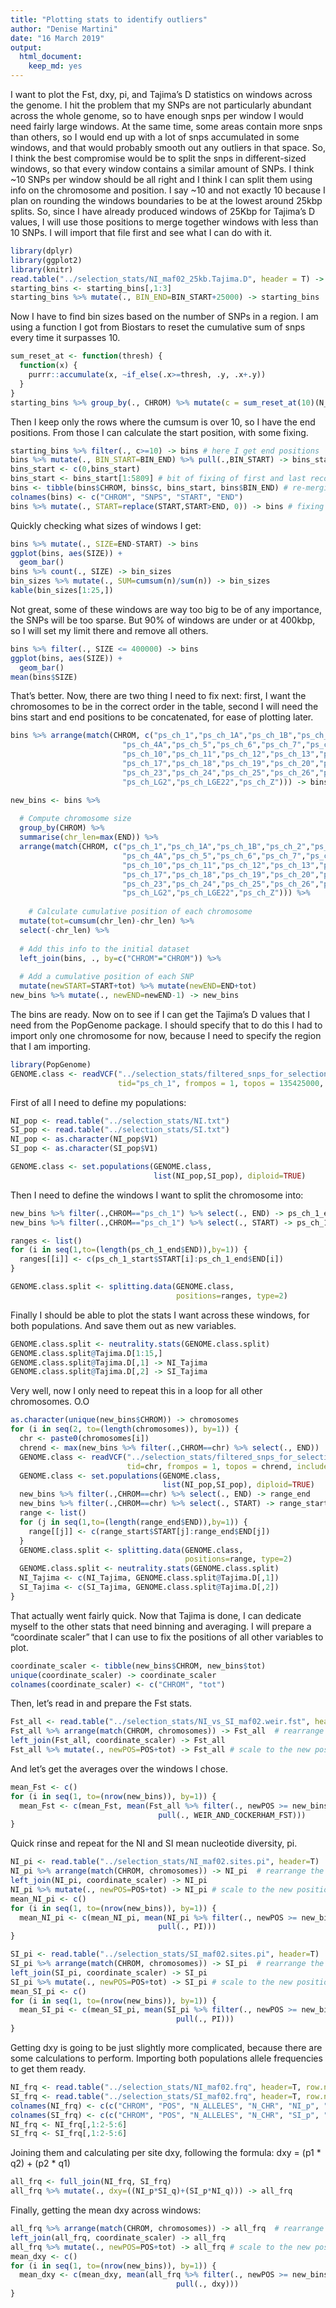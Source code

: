 ```yaml
---
title: "Plotting stats to identify outliers"
author: "Denise Martini"
date: "16 March 2019"
output: 
  html_document: 
    keep_md: yes
---
```


I want to plot the Fst, dxy, pi, and Tajima's D statistics on windows across the genome. I hit the problem that my SNPs are not particularly abundant across the whole genome, so to have enough snps per window I would need fairly large windows. At the same time, some areas contain more snps than others, so I would end up with a lot of snps accumulated in some windows, and that would probably smooth out any outliers in that space. So, I think the best compromise would be to split the snps in different-sized windows, so that every window contains a similar amount of SNPs. I think ~10 SNPs per window should be all right and I think I can split them using info on the chromosome and position. I say ~10 and not exactly 10 because I plan on rounding the windows boundaries to be at the lowest around 25kbp splits. So, since I have already produced windows of 25Kbp for Tajima's D values, I will use those positions to merge together windows with less than 10 SNPs. 
I will import that file first and see what I can do with it. 

```r
library(dplyr)
library(ggplot2)
library(knitr)
read.table("../selection_stats/NI_maf02_25kb.Tajima.D", header = T) -> starting_bins
starting_bins <- starting_bins[,1:3]
starting_bins %>% mutate(., BIN_END=BIN_START+25000) -> starting_bins
```

Now I have to find bin sizes based on the number of SNPs in a region. I am using a function I got from Biostars to reset the cumulative sum of snps every time it surpasses 10.  

```r
sum_reset_at <- function(thresh) {
  function(x) {
    purrr::accumulate(x, ~if_else(.x>=thresh, .y, .x+.y))
  }  
}
starting_bins %>% group_by(., CHROM) %>% mutate(c = sum_reset_at(10)(N_SNPS)) -> starting_bins
```

Then I keep only the rows where the cumsum is over 10, so I have the end positions. From those I can calculate the start position, with some fixing. 

```r
starting_bins %>% filter(., c>=10) -> bins # here I get end positions
bins %>% mutate(., BIN_START=BIN_END) %>% pull(.,BIN_START) -> bins_start # making up the start positions
bins_start <- c(0,bins_start)
bins_start <- bins_start[1:5809] # bit of fixing of first and last records
bins <- tibble(bins$CHROM, bins$c, bins_start, bins$BIN_END) # re-merging with the original dataset
colnames(bins) <- c("CHROM", "SNPS", "START", "END")
bins %>% mutate(., START=replace(START,START>END, 0)) -> bins # fixing records at the start of chromosomes
```

Quickly checking what sizes of windows I get:

```r
bins %>% mutate(., SIZE=END-START) -> bins
ggplot(bins, aes(SIZE)) +
  geom_bar()
bins %>% count(., SIZE) -> bin_sizes
bin_sizes %>% mutate(., SUM=cumsum(n)/sum(n)) -> bin_sizes
kable(bin_sizes[1:25,])
```

Not great, some of these windows are way too big to be of any importance, the SNPs will be too sparse. But 90% of windows are under or at 400kbp, so I will set my limit there and remove all others.

```r
bins %>% filter(., SIZE <= 400000) -> bins
ggplot(bins, aes(SIZE)) +
  geom_bar()
mean(bins$SIZE)
```

That's better. Now, there are two thing I need to fix next: first, I want the chromosomes to be in the correct order in the table, second I will need the bins start and end positions to be concatenated, for ease of plotting later. 

```r
bins %>% arrange(match(CHROM, c("ps_ch_1","ps_ch_1A","ps_ch_1B","ps_ch_2","ps_ch_3","ps_ch_4",
                         "ps_ch_4A","ps_ch_5","ps_ch_6","ps_ch_7","ps_ch_8","ps_ch_9",
                         "ps_ch_10","ps_ch_11","ps_ch_12","ps_ch_13","ps_ch_14","ps_ch_15",
                         "ps_ch_17","ps_ch_18","ps_ch_19","ps_ch_20","ps_ch_21","ps_ch_22",
                         "ps_ch_23","ps_ch_24","ps_ch_25","ps_ch_26","ps_ch_27","ps_ch_28",
                         "ps_ch_LG2","ps_ch_LGE22","ps_ch_Z"))) -> bins

new_bins <- bins %>% 
  
  # Compute chromosome size
  group_by(CHROM) %>% 
  summarise(chr_len=max(END)) %>% 
  arrange(match(CHROM, c("ps_ch_1","ps_ch_1A","ps_ch_1B","ps_ch_2","ps_ch_3","ps_ch_4",
                         "ps_ch_4A","ps_ch_5","ps_ch_6","ps_ch_7","ps_ch_8","ps_ch_9",
                         "ps_ch_10","ps_ch_11","ps_ch_12","ps_ch_13","ps_ch_14","ps_ch_15",
                         "ps_ch_17","ps_ch_18","ps_ch_19","ps_ch_20","ps_ch_21","ps_ch_22",
                         "ps_ch_23","ps_ch_24","ps_ch_25","ps_ch_26","ps_ch_27","ps_ch_28",
                         "ps_ch_LG2","ps_ch_LGE22","ps_ch_Z"))) %>% 
  
    # Calculate cumulative position of each chromosome
  mutate(tot=cumsum(chr_len)-chr_len) %>%
  select(-chr_len) %>%
  
  # Add this info to the initial dataset
  left_join(bins, ., by=c("CHROM"="CHROM")) %>%
  
  # Add a cumulative position of each SNP
  mutate(newSTART=START+tot) %>% mutate(newEND=END+tot)
new_bins %>% mutate(., newEND=newEND-1) -> new_bins
```

The bins are ready. 
Now on to see if I can get the Tajima's D values that I need from the PopGenome package. I should specify that to do this I had to import only one chromosome for now, because I need to specify the region that I am importing.

```r
library(PopGenome)
GENOME.class <- readVCF("../selection_stats/filtered_snps_for_selection_tests_maf02.recode.vcf.gz", 
                        tid="ps_ch_1", frompos = 1, topos = 135425000, include.unknown=TRUE, numcols = 10000)
```

First of all I need to define my populations:

```r
NI_pop <- read.table("../selection_stats/NI.txt")
SI_pop <- read.table("../selection_stats/SI.txt")
NI_pop <- as.character(NI_pop$V1)
SI_pop <- as.character(SI_pop$V1)

GENOME.class <- set.populations(GENOME.class,
                                list(NI_pop,SI_pop), diploid=TRUE)
```

Then I need to define the windows I want to split the chromosome into:

```r
new_bins %>% filter(.,CHROM=="ps_ch_1") %>% select(., END) -> ps_ch_1_end
new_bins %>% filter(.,CHROM=="ps_ch_1") %>% select(., START) -> ps_ch_1_start

ranges <- list()
for (i in seq(1,to=(length(ps_ch_1_end$END)),by=1)) {
  ranges[[i]] <- c(ps_ch_1_start$START[i]:ps_ch_1_end$END[i])
}

GENOME.class.split <- splitting.data(GENOME.class,
                                     positions=ranges, type=2)
```

Finally I should be able to plot the stats I want across these windows, for both populations. And save them out as new variables.

```r
GENOME.class.split <- neutrality.stats(GENOME.class.split)
GENOME.class.split@Tajima.D[1:15,]
GENOME.class.split@Tajima.D[,1] -> NI_Tajima
GENOME.class.split@Tajima.D[,2] -> SI_Tajima
```

Very well, now I only need to repeat this in a loop for all other chromosomes. O.O

```r
as.character(unique(new_bins$CHROM)) -> chromosomes
for (i in seq(2, to=(length(chromosomes)), by=1)) {
  chr <- paste0(chromosomes[i])
  chrend <- max(new_bins %>% filter(.,CHROM==chr) %>% select(., END))
  GENOME.class <- readVCF("../selection_stats/filtered_snps_for_selection_tests_maf02.recode.vcf.gz", 
                          tid=chr, frompos = 1, topos = chrend, include.unknown=TRUE, numcols = 10000)
  GENOME.class <- set.populations(GENOME.class,
                                  list(NI_pop,SI_pop), diploid=TRUE)
  new_bins %>% filter(.,CHROM==chr) %>% select(., END) -> range_end
  new_bins %>% filter(.,CHROM==chr) %>% select(., START) -> range_start
  range <- list()
  for (j in seq(1,to=(length(range_end$END)),by=1)) {
    range[[j]] <- c(range_start$START[j]:range_end$END[j])
  }
  GENOME.class.split <- splitting.data(GENOME.class,
                                       positions=range, type=2)
  GENOME.class.split <- neutrality.stats(GENOME.class.split)
  NI_Tajima <- c(NI_Tajima, GENOME.class.split@Tajima.D[,1])
  SI_Tajima <- c(SI_Tajima, GENOME.class.split@Tajima.D[,2])
}
```

That actually went fairly quick. Now that Tajima is done, I can dedicate myself to the other stats that need binning and averaging.
I will prepare a "coordinate scaler" that I can use to fix the positions of all other variables to plot.

```r
coordinate_scaler <- tibble(new_bins$CHROM, new_bins$tot)
unique(coordinate_scaler) -> coordinate_scaler
colnames(coordinate_scaler) <- c("CHROM", "tot")
```

Then, let's read in and prepare the Fst stats.

```r
Fst_all <- read.table("../selection_stats/NI_vs_SI_maf02.weir.fst", header=T)
Fst_all %>% arrange(match(CHROM, chromosomes)) -> Fst_all  # rearrange the chromosome order
left_join(Fst_all, coordinate_scaler) -> Fst_all
Fst_all %>% mutate(., newPOS=POS+tot) -> Fst_all # scale to the new positions
```

And let's get the averages over the windows I chose.

```r
mean_Fst <- c()
for (i in seq(1, to=(nrow(new_bins)), by=1)) {
  mean_Fst <- c(mean_Fst, mean(Fst_all %>% filter(., newPOS >= new_bins$newSTART[i] & newPOS <= new_bins$newEND[i]) %>% 
                                 pull(., WEIR_AND_COCKERHAM_FST)))
}
```

Quick rinse and repeat for the NI and SI mean nucleotide diversity, pi.

```r
NI_pi <- read.table("../selection_stats/NI_maf02.sites.pi", header=T)
NI_pi %>% arrange(match(CHROM, chromosomes)) -> NI_pi  # rearrange the chromosome order
left_join(NI_pi, coordinate_scaler) -> NI_pi
NI_pi %>% mutate(., newPOS=POS+tot) -> NI_pi # scale to the new positions
mean_NI_pi <- c()
for (i in seq(1, to=(nrow(new_bins)), by=1)) {
  mean_NI_pi <- c(mean_NI_pi, mean(NI_pi %>% filter(., newPOS >= new_bins$newSTART[i] & newPOS <= new_bins$newEND[i]) %>% 
                                 pull(., PI)))
}

SI_pi <- read.table("../selection_stats/SI_maf02.sites.pi", header=T)
SI_pi %>% arrange(match(CHROM, chromosomes)) -> SI_pi  # rearrange the chromosome order
left_join(SI_pi, coordinate_scaler) -> SI_pi
SI_pi %>% mutate(., newPOS=POS+tot) -> SI_pi # scale to the new positions
mean_SI_pi <- c()
for (i in seq(1, to=(nrow(new_bins)), by=1)) {
  mean_SI_pi <- c(mean_SI_pi, mean(SI_pi %>% filter(., newPOS >= new_bins$newSTART[i] & newPOS <= new_bins$newEND[i]) %>% 
                                     pull(., PI)))
}
```

Getting dxy is going to be just slightly more complicated, because there are some calculations to perform. Importing both populations allele frequencies to get them ready.

```r
NI_frq <- read.table("../selection_stats/NI_maf02.frq", header=T, row.names = NULL)
SI_frq <- read.table("../selection_stats/SI_maf02.frq", header=T, row.names = NULL)
colnames(NI_frq) <- c(c("CHROM", "POS", "N_ALLELES", "N_CHR", "NI_p", "NI_q"))
colnames(SI_frq) <- c(c("CHROM", "POS", "N_ALLELES", "N_CHR", "SI_p", "SI_q"))
NI_frq <- NI_frq[,1:2-5:6]
SI_frq <- SI_frq[,1:2-5:6]
```

Joining them and calculating per site dxy, following the formula: 
dxy = (p1 \* q2) + (p2 \* q1)

```r
all_frq <- full_join(NI_frq, SI_frq)
all_frq %>% mutate(., dxy=((NI_p*SI_q)+(SI_p*NI_q))) -> all_frq
```

Finally, getting the mean dxy across windows:

```r
all_frq %>% arrange(match(CHROM, chromosomes)) -> all_frq  # rearrange the chromosome order
left_join(all_frq, coordinate_scaler) -> all_frq
all_frq %>% mutate(., newPOS=POS+tot) -> all_frq # scale to the new positions
mean_dxy <- c()
for (i in seq(1, to=(nrow(new_bins)), by=1)) {
  mean_dxy <- c(mean_dxy, mean(all_frq %>% filter(., newPOS >= new_bins$newSTART[i] & newPOS <= new_bins$newEND[i]) %>% 
                                     pull(., dxy)))
}
```

